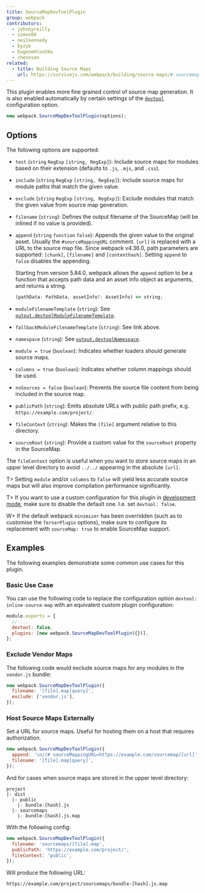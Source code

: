 ```yaml
---
title: SourceMapDevToolPlugin
group: webpack
contributors:
  - johnnyreilly
  - simon04
  - neilkennedy
  - byzyk
  - EugeneHlushko
  - chenxsan
related:
  - title: Building Source Maps
    url: https://survivejs.com/webpack/building/source-maps/#-sourcemapdevtoolplugin-and-evalsourcemapdevtoolplugin-
---
```


This plugin enables more fine grained control of source map generation. It is also enabled automatically by certain settings of the [`devtool`](/configuration/devtool/) configuration option.

```js
new webpack.SourceMapDevToolPlugin(options);
```

## Options

The following options are supported:

- `test` (`string` `RegExp` `[string, RegExp]`): Include source maps for modules based on their extension (defaults to `.js`, `.mjs`, and `.css`).
- `include` (`string` `RegExp` `[string, RegExp]`): Include source maps for module paths that match the given value.
- `exclude` (`string` `RegExp` `[string, RegExp]`): Exclude modules that match the given value from source map generation.
- `filename` (`string`): Defines the output filename of the SourceMap (will be inlined if no value is provided).
- `append` (`string` `function` `false`): Appends the given value to the original asset. Usually the `#sourceMappingURL` comment. `[url]` is replaced with a URL to the source map file. Since webpack v4.36.0, path parameters are supported: `[chunk]`, `[filename]` and `[contenthash]`. Setting `append` to `false` disables the appending.

  Starting from version 5.84.0, webpack allows the `append` option to be a function that accepts path data and an asset info object as arguments, and returns a string.

  ```ts
  (pathData: PathData, assetInfo?: AssetInfo) => string;
  ```

- `moduleFilenameTemplate` (`string`): See [`output.devtoolModuleFilenameTemplate`](/configuration/output/#outputdevtoolmodulefilenametemplate).
- `fallbackModuleFilenameTemplate` (`string`): See link above.
- `namespace` (`string`): See [`output.devtoolNamespace`](/configuration/output/#outputdevtoolnamespace).
- `module = true` (`boolean`): Indicates whether loaders should generate source maps.
- `columns = true` (`boolean`): Indicates whether column mappings should be used.
- `noSources = false` (`boolean`): Prevents the source file content from being included in the source map.
- `publicPath` (`string`): Emits absolute URLs with public path prefix, e.g. `https://example.com/project/`.
- `fileContext` (`string`): Makes the `[file]` argument relative to this directory.
- `sourceRoot` (`string`): Provide a custom value for the `sourceRoot` property in the SourceMap.

The `fileContext` option is useful when you want to store source maps in an upper level directory to avoid `../../` appearing in the absolute `[url]`.

T> Setting `module` and/or `columns` to `false` will yield less accurate source maps but will also improve compilation performance significantly.

T> If you want to use a custom configuration for this plugin in [development mode](/configuration/mode/#mode-development), make sure to disable the default one. I.e. set `devtool: false`.

W> If the default webpack `minimizer` has been overridden (such as to customise the `TerserPlugin` options), make sure to configure its replacement with `sourceMap: true` to enable SourceMap support.

## Examples

The following examples demonstrate some common use cases for this plugin.

### Basic Use Case

You can use the following code to replace the configuration option `devtool: inline-source-map` with an equivalent custom plugin configuration:

```js
module.exports = {
  // ...
  devtool: false,
  plugins: [new webpack.SourceMapDevToolPlugin({})],
};
```

### Exclude Vendor Maps

The following code would exclude source maps for any modules in the `vendor.js` bundle:

```js
new webpack.SourceMapDevToolPlugin({
  filename: '[file].map[query]',
  exclude: ['vendor.js'],
});
```

### Host Source Maps Externally

Set a URL for source maps. Useful for hosting them on a host that requires authorization.

```js
new webpack.SourceMapDevToolPlugin({
  append: '\n//# sourceMappingURL=https://example.com/sourcemap/[url]',
  filename: '[file].map[query]',
});
```

And for cases when source maps are stored in the upper level directory:

```code
project
|- dist
  |- public
    |- bundle-[hash].js
  |- sourcemaps
    |- bundle-[hash].js.map
```

With the following config:

```js
new webpack.SourceMapDevToolPlugin({
  filename: 'sourcemaps/[file].map',
  publicPath: 'https://example.com/project/',
  fileContext: 'public',
});
```

Will produce the following URL:

```code
https://example.com/project/sourcemaps/bundle-[hash].js.map
```
